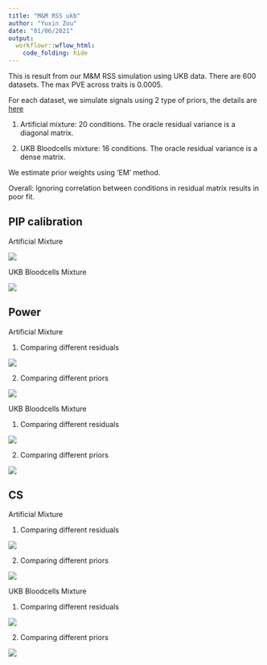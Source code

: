 ```yaml
---
title: "M&M RSS ukb"
author: "Yuxin Zou"
date: "01/06/2021"
output:
  workflowr::wflow_html:
    code_folding: hide
---
```


This is result from our M&M RSS simulation using UKB data. There are 600 datasets. The max PVE across traits is 0.0005.

For each dataset, we simulate signals using 2 type of priors, the details are [here](https://zouyuxin.github.io/mmbr-rss-dsc/create_simulation_priors.html)

1. Artificial mixture: 20 conditions. The oracle residual variance is a diagonal matrix.
   
2. UKB Bloodcells mixture: 16 conditions. The oracle residual variance is a dense matrix.
   
We estimate prior weights using ‘EM’ method.

Overall: Ignoring correlation between conditions in residual matrix results in poor fit.

## PIP calibration

Artificial Mixture

![](assets/ukb_rss_20210107/ukb_rss_20210107_pip_calibration/ukb_rss_pip_cali_simuartificial_mixture_ukb.png)

UKB Bloodcells Mixture

![](assets/ukb_rss_20210107/ukb_rss_20210107_pip_calibration/ukb_rss_pip_cali_simuukb_bloodcells_mixture.png)

## Power

Artificial Mixture

1. Comparing different residuals

![](assets/ukb_rss_20210107/ukb_rss_20210107_roc/ukb_rss_roc_simuartificial_mixture_ukb.prresidual.png)

2. Comparing different priors

![](assets/ukb_rss_20210107/ukb_rss_20210107_roc/ukb_rss_roc_simuartificial_mixture_ukb.prprior.png)

UKB Bloodcells Mixture

1. Comparing different residuals

![](assets/ukb_rss_20210107/ukb_rss_20210107_roc/ukb_rss_roc_simuukb_bloodcells_mixture.prresidual.png)

2. Comparing different priors

![](assets/ukb_rss_20210107/ukb_rss_20210107_roc/ukb_rss_roc_simuukb_bloodcells_mixture.prprior.png)

## CS

Artificial Mixture

1. Comparing different residuals

![](assets/ukb_rss_20210107/ukb_rss_20210107_cs/ukb_rss_cs_simuartificial_mixture_ukb_resid_plots.png)

2. Comparing different priors

![](assets/ukb_rss_20210107/ukb_rss_20210107_cs/ukb_rss_cs_simuartificial_mixture_ukb_priors_plots.png)

UKB Bloodcells Mixture

1. Comparing different residuals

![](assets/ukb_rss_20210107/ukb_rss_20210107_cs/ukb_rss_cs_simuukb_bloodcells_mixture_resid_plots.png)

2. Comparing different priors

![](assets/ukb_rss_20210107/ukb_rss_20210107_cs/ukb_rss_cs_simuukb_bloodcells_mixture_priors_plots.png)


